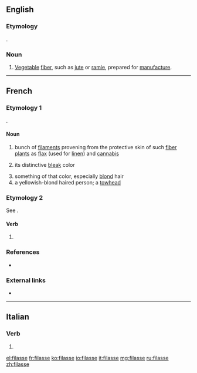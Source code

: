 ==English==

===Etymology===
{{bor|en|fr|filasse}}.

===Noun===
{{en-noun|?}}

# [[vegetable|Vegetable]] [[fiber]], such as [[jute]] or [[ramie]], prepared for [[manufacture]].

----

==French==

===Etymology 1===
{{suffix|fr|fil|asse}}.

====Noun====
{{fr-noun|f}}

# bunch of [[filament]]s provening from the protective skin of such [[fiber plant]]s as [[flax]] (used for [[linen]]) and [[cannabis]]
# {{lb|fr|by metonymy}} its distinctive [[bleak]] color
# something of that color, especially [[blond]] hair
# a yellowish-blond haired person; a [[towhead]]

===Etymology 2===
See {{m|fr|filer}}.

====Verb====
{{fr-verb-form}}

# {{inflection of|filer||1|s|impf|subj|lang=fr}}

===References===
* {{R:NPLarousse}}

===External links===
* {{R:TLFi}}

----

==Italian==

===Verb===
{{head|it|verb form}}

# {{inflection of|filare||3|s|impf|subj|lang=it}}

[[el:filasse]]
[[fr:filasse]]
[[ko:filasse]]
[[io:filasse]]
[[it:filasse]]
[[mg:filasse]]
[[ru:filasse]]
[[zh:filasse]]